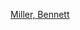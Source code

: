 {{navbox
|name = 本内特·米勒
|title = [[班奈特·米勒]]执导的电影
|state = {{{state|autocollapse}}}
|listclass = hlist
|list1 =
* ''The Cruise'' (1998)
* [[柯波帝：冷血告白]] (2005)
* [[魔球 (電影)|魔球]] (2011)
* [[暗黑冠軍路]] (2014)
}}<noinclude>
{{collapsible option}}
[[Category:美国电影导演模板|Miller, Bennett]]
[[Category:贝尼特·米勒电影| ]]
</noinclude>